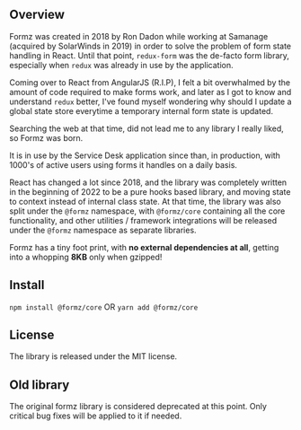 
<Meta title="Getting Started" />

## Overview

Formz was created in 2018 by Ron Dadon while working at Samanage (acquired by SolarWinds in 2019)
in order to solve the problem of form state handling in React. Until that point, `redux-form` was
the de-facto form library, especially when `redux` was already in use by the application.

Coming over to React from AngularJS (R.I.P), I felt a bit overwhalmed by the amount of code required
to make forms work, and later as I got to know and understand `redux` better, I've found myself
wondering why should I update a global state store everytime a temporary internal form state is
updated.

Searching the web at that time, did not lead me to any library I really liked, so Formz was born.

It is in use by the Service Desk application since than, in production, with 1000's of active users
using forms it handles on a daily basis.

React has changed a lot since 2018, and the library was completely written in the beginning of 2022
to be a pure hooks based library, and moving state to context instead of internal class state.
At that time, the library was also split under the `@formz` namespace, with `@formz/core` containing
all the core functionality, and other utilities / framework integrations will be released under the
`@formz` namespace as separate libraries.

<div class="alert alert-success">Formz has a tiny foot print, with <strong>no external dependencies at all</strong>, getting into a whopping <strong>8KB</strong> only
when gzipped!</div>

## Install

`npm install @formz/core` OR `yarn add @formz/core`

## License

The library is released under the MIT license.

## Old library
<div class="alert alert-warning">The original formz library is considered deprecated at this point. Only critical bug fixes will be applied to it if needed.</div>